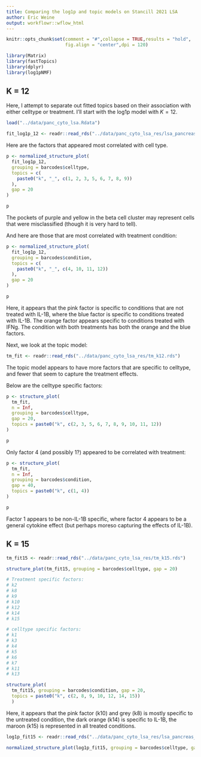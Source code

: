 ```yaml
---
title: Comparing the log1p and topic models on Stancill 2021 LSA
author: Eric Weine
output: workflowr::wflow_html
---
```


```r
knitr::opts_chunk$set(comment = "#",collapse = TRUE,results = "hold",
                      fig.align = "center",dpi = 120)
```

```r
library(Matrix)
library(fastTopics)
library(dplyr)
library(log1pNMF)
```

## K = 12

Here, I attempt to separate out fitted topics based on their association with either celltype or treatment. I'll start with the log1p model with $K = 12$.

```r
load("../data/panc_cyto_lsa.Rdata")
```

```r
fit_log1p_12 <- readr::read_rds("../data/panc_cyto_lsa_res/lsa_pancreas_cytokine_log1p_c1_rank1_init_K12.rds")
```

Here are the factors that appeared most correlated with cell type.

```r
p <- normalized_structure_plot(
  fit_log1p_12,
  grouping = barcodes$celltype,
  topics = c(
    paste0("k", "_", c(1, 2, 3, 5, 6, 7, 8, 9))
  ),
  gap = 20
)
```

```r
p
```

The pockets of purple and yellow in the beta cell cluster may represent cells that were misclassified (though it is very hard to tell).

And here are those that are most correlated with treatment condition:

```r
p <- normalized_structure_plot(
  fit_log1p_12,
  grouping = barcodes$condition,
  topics = c(
    paste0("k", "_", c(4, 10, 11, 12))
  ),
  gap = 20
)
```

```r
p
```

Here, it appears that the pink factor is specific to conditions that are not treated with IL-1B, where the blue factor is specific to conditions treated with IL-1B. The orange factor appears specific to conditions treated with IFNg. The condition with both treatments has both the orange and the blue factors.

Next, we look at the topic model:

```r
tm_fit <- readr::read_rds("../data/panc_cyto_lsa_res/tm_k12.rds")
```

The topic model appears to have more factors that are specific to celltype, and fewer that seem to capture the treatment effects.

Below are the celltype specific factors:

```r
p <- structure_plot(
  tm_fit,
  n = Inf,
  grouping = barcodes$celltype,
  gap = 20,
  topics = paste0("k", c(2, 3, 5, 6, 7, 8, 9, 10, 11, 12))
)
```

```r
p
```

Only factor 4 (and possibly 1?) appeared to be correlated with treatment:

```r
p <- structure_plot(
  tm_fit,
  n = Inf,
  grouping = barcodes$condition,
  gap = 40,
  topics = paste0("k", c(1, 4))
)
```

```r
p
```

Factor 1 appears to be non-IL-1B specific, where factor 4 appears to be a general cytokine effect (but perhaps moreso capturing the effects of IL-1B).

## K = 15

```r
tm_fit15 <- readr::read_rds("../data/panc_cyto_lsa_res/tm_k15.rds")
```

```r
structure_plot(tm_fit15, grouping = barcodes$celltype, gap = 20)

# Treatment specific factors:
# k2
# k8
# k9
# k10
# k12
# k14
# k15

# celltype specific factors:
# k1
# k3
# k4
# k5
# k6
# k7
# k11
# k13
```
```r
structure_plot(
  tm_fit15, grouping = barcodes$condition, gap = 20,
  topics = paste0("k", c(2, 8, 9, 10, 12, 14, 15))
  )

```
Here, it appears that the pink factor (k10) and grey (k8) is mostly specific to the untreated condition, the dark orange (k14) is specific to IL-1B, the maroon (k15) is represented in all treated conditions.


```r
log1p_fit15 <- readr::read_rds("../data/panc_cyto_lsa_res/lsa_pancreas_cytokine_log1p_c1_rank1_init_K15.rds")
```

```r
normalized_structure_plot(log1p_fit15, grouping = barcodes$celltype, gap = 20, n = Inf)
```

